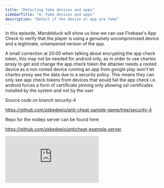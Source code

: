```yaml
---
title: "Detecting fake devices and apps"
sidebarTitle: "9. Fake devices and apps"
description: "Detect if the device or app are fake"
---
```


In this episode, Mandelduck will show us how we can use Firebase's App Check to verify that the player is using a genuinely uncompromised device and a legitimate, untampered version of the app.

A small correction at 20:00 when talking about encrypting the app check token, this may not be needed for android only, as in order to use charles proxy to get and change the app check token the attacker needs a rooted device as a non rooted device running an app from google play won't let charles proxy see the data due to a security policy. This means they can only see app check tokens from devices that would fail the app check i.e. android forces a form of certificate pinning only allowing ssl certificates installed by the system and not by the user

Source code on branch security-4

https://github.com/zebedeeio/anti-cheat-sample-game/tree/security-4

Repo for the nodejs server can be found here

https://github.com/zebedeeio/anticheat-example-server

<iframe
  className="w-full aspect-video rounded-lg"
  src="https://www.youtube.com/embed/TqqdMZA6Dfo?si=xjGJ4P_Y9CR3RRbo"
  title="ZBD Dev - Securing Game"
  frameBorder="0"
  allow="accelerometer; fullscreen; autoplay; clipboard-write; encrypted-media; gyroscope; picture-in-picture"
  allowfullscreen
></iframe>
